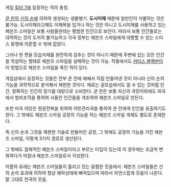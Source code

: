 게임 [[킬러 7]]에 등장하는 적의 총칭.

[[쿤 란]]의 [[신의 손]]에 의하여 생성되는 생물병기.
'''도시미채''' 때문에 일반인이 식별하는 것은 불가능. 도시미채라고해도 미채복을 입거나 하는 것은 아니고 도시미채를 사용하고 있는 헤븐즈 스마일은 보통 사람들한테는 평범한 인간으로 보인다.
따라서 보통 인간들로는 대적하는 것이 도저히 불가능하고 각국 정부는 헤븐즈 스마일에게 대항할 수 있는 스미스 동맹에 의존할 수 밖에 없었다.

그러나 한 편을 모습자체를 완전하게 감추는 것이 아니기 때문에 주변에 있는 모든 인간을 학살하는 형태로 헤븐즈 스마일을 살해하는 것이 가능.
작중에서도 [[커티스 블랙번]]이 이 방법으로 헤븐즈 스마일을 죽인 적이 있다.

게임상에서 등장하는 것들은 전부 쿤 란에 애쌔서 직접 만들어낸 것이 아니라 신의 손의 기능을 과학적으로 분석해서 재현한 것이다.
재료는 겉모습에서도 알 수 있는 것처럼 인간.
정확히는 인간의 장기를 대량으로 소비한다. 쿤 란은 보통 자신의 국민이외에도 외국에서 범죄조직을 통하여 사들인 인간들을 개조하여 헤븐즈 스마일로 만든다.

또한 미국 야당은 정권전복을 위하여 이민관리국을 통하여 쿤 란에게 인간을 유출하기도 한다. 그 밖에도 헤븐즈 스마일 공장의 기능을 하는 헤븐즈 스마일 개체도 별도로 존재한다.

즉 신의 손과 그것을 재현한 기술로 만들어진 공장, 그 밖에도 공장의 기능을 가진 헤븐즈 스마일, 이렇게 3가지 경로로 생산된다.

그 밖에도 잠재적인 헤븐즈 스마일이라고 부르는 타입이 있는데 이 경우에는 조금씩 변화하다가 마침내 헤븐즈 스마일로서 각성한다.

이름의 유래는 헤븐즈 스마일들이 흘리고 있는 음험한 웃음에서.
헤븐즈 스마일들은 신의 손의 효과에 의하여 항상 쾌락상태에 빠져있으며 따라서 자연스럽게 웃음이 나온다. 말 그대로 천국의 웃음.

